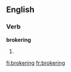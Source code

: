==English==

===Verb===
'''brokering'''

# {{present participle of|[[broker]]}}

[[fi:brokering]]
[[fr:brokering]]